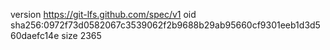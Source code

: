 version https://git-lfs.github.com/spec/v1
oid sha256:0972f73d0582067c3539062f2b9688b29ab95660cf9301eeb1d3d560daefc14e
size 2365
